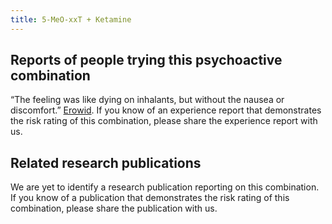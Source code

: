 ---
title: 5-MeO-xxT + Ketamine
---

## Reports of people trying this psychoactive combination

“The feeling was like dying on inhalants, but without the nausea or discomfort.” [Erowid](https://erowid.org/experiences/exp.php?ID=29294).
 If you know of an experience report that demonstrates the risk rating of this combination, please share the experience report with us.


## Related research publications

We are yet to identify a research publication reporting on this combination. If you know of a publication that demonstrates the risk rating of this combination, please share the publication with us.
